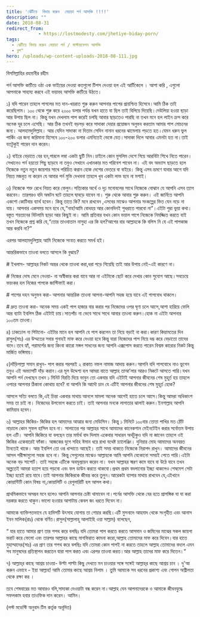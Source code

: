 ```yaml
---
title: 'ঝেঁটিয়ে  বিদায় করুন  বেয়াড়া পর্ন আসক্তি !!!!'
description: ""
date: 2018-08-31
redirect_from: 
            - https://lostmodesty.com/jhetiye-biday-porn/
tags: 
  - ঝেটিয়ে বিদায় করুন বেয়াড়া পর্ন / মাস্টারবেশন আসক্তি
  - ব্লগ"
hero: /uploads/wp-content-uploads-2018-08-111.jpg
---
```

বিসমিল্লাহির রহমানীর রহীম

পর্ন আসক্তি কাটিয়ে ওঠা এক ভাইয়ের দেওয়া কতগুলো টিপস দেওয়া হল এই আর্টিকেলে । আশা করি , এগুলো আপনাকে সাহায্য করবে এই ভয়াবহ আসক্তি কাটিয়ে উঠতে।

১) যদি পারেন তাহলে পাগলের মত দান-খয়রাত শুরু করুন আপনার পাপের প্রায়শ্চিত্ত হিসেবে।আমি ঠিক তাই করেছিলাম। ১০০ থেকে শুরু করে ২০০০ ডলার পর্যন্ত যখন হাতে যা ছিল তাই বিলিয়ে দিয়েছি।দেউলিয়া হওয়া ছাড়া আর উপায় ছিল না। কিন্তু যখন দেখলাম পাপ করেই চলছি আবার ছাড়তেও পারছি না তখন মনে হল লাইন ক্রস করে অনেক দূর চলে এসেছি। আর ঠিক তখনই বড়সড় করে সাদাকা দেয়ার প্রয়োজন অনুভব করতাম আমার পাপ মোচনের জন্য। আলহামদুলিল্লাহ। আর যেদিন সাদাকা না দিতাম সেদিন নানান ধরনের ঝামেলায় পড়তে হত।যেমন ধরুন ভুল পার্কিং এর জন্য জরিমানা হিসেবে ১০০-২০০ ডলার এমনিতেই ভেস্তে যেত।সাদাকা দিলে আবার এমনটা হত না।তাই যতটুকুই পারেন দান করেন।

২) বাইরে বেড়াতে বের হন,পারলে লম্বা একটা ছুটি নিন।চাইলে কোন মুসলিম দেশে গিয়ে আরবিটা শিখে নিতে পারেন। সেখানেও পর্ন হয়তো পিছু ছাড়বে না তবুও সেখানে এখানকার মত পরিবেশ পাবেন না। এই বদ অভ্যাস ছাড়তে হলে নিজেকে নতুন নতুন জায়গার সাথে পরিচিত করান হোক দেশের ভেতরে বা বাইরে। কিন্তু এসব ভ্রমণে যাবার আগে যদি নিয়ত মজবুত না করেন যে আবার পর্ন মুভি দেখবনা তাহলে খুব একটা লাভ হবে না মশাই।

৩) নিজেকে শক্ত রেখে নিয়ত করে ফেলুন।সত্যিকার অর্থে ও দৃঢ় মনোবলের সাথে নিজেকে বোঝান যে আপনি এসব ত্যাগ করবেন। তারপরও যদি অঘটন ঘটে তাহলে ঘাবড়ে যাবেন না। শুরু থেকে আবার শুরু করুন। এই জার্নিতে আপনি একশো কোটিবার ব্যার্থ হবেন। কিন্তু তাতে কি? মনে রাখবেন ,এসবের মাঝেও আপনার সংকল্পের ভিত যেন নড়ে না যায়। আপনার একসময় মনে হবে যে,“নাহ!আমি বোধহয় আর কোনদিনই শুধরাতে পারবো না”।এইটা পুরা ভুয়া কথা।বস্তুত শয়তানের বিটলামি ছাড়া আর কিছুই না। আমি প্রতিবার যখন কোন ভয়াল পাপে নিজেকে নিমজ্জিত করতে যাই তখন নিজেকে প্রশ্ন করি যে,“তোর তাওবাতান নাসুহা এর কি হল?আগের বার আল্লাহকে কি বলিস নি যে এই পাপকাজ আর করবি না?”

এরপর আলহামদুলিল্লাহ আমি নিজেকে সংযত করতে সমর্থ হই।

আন্তরিকভাবে তাওবা বলতে আসলে কি বুঝায়?

\# ইখলাস- আল্লাহর নিকট অন্তর থেকে তাওবা করা,ধরা পড়ে গিয়েছি তাই আর উপায় নেই-এই কারণে না।

\# নিজের দোষ মেনে নেওয়া- না অস্বীকার করা যাবে আর না এইটাকে ছোট করে দেখার কোন সুযোগ আছে।সবচেয়ে ভয়ংকর হল নিজের পাপকে জাস্টিফাই করা।

\# পাপের দহন অনুভব করা- আপনার আন্তরিক তাওবা আপনা-আপনি সহজ হয়ে যাবে এই পাপবোধ থাকলে।

\# দ্রুত তাওবা করা- অনেক সময় একই পাপ হাজার বার করার পর নিজেদের ওপর ঘৃণা চলে আসে,আশা হারিয়ে ফেলি আর ব্যাটা ইবলিস ঠিক এইটাই চায়।সাতপাঁচ না ভেবে সাথে সাথে আবার তাওবা করুন।হোক না এইটা আপনার ১০০তম তাওবা।

৪) ঢাকঢোল না পিটানো- এইটার মানে হল আপনি যে পাপ করলেন তা নিয়ে বড়াই না করা।কারণ কিয়ামতের দিন রাসুল(সাঃ) এর উম্মতের সবার গুনাহই মাফ করে দেওয়া হবে কিন্তু যারা নিজেদের পাপ নিয়ে দম্ভ করে বেড়াতো তাদের বাদে।তবে হ্যাঁ, পরামর্শের জন্য কিংবা কারো মঙ্গল সাধনের জন্য আপনি এক্সপোস করতে পারেন বিশ্বস্ত কারোর নিকট কিন্তু মার্জিত ভঙ্গিমায়।

৫)দাঁড়িপাল্লা সমান রাখুন- পাপ করার পরপরই ২ রাকাত নফল নামাজ আদায় করুন।আপনি যদি পাপবোধে নাও ভুগেন তবুও এই অভ্যাসটি দাঁড় করান।এর মূল উদ্দেশ্য হল আমরা যাতে আল্লাহ তাআ’লার আরও নিকটে আসতে পারি।যখন আপনি পর্ন দেখছেন তখন ১ মিনিট বিরতি দিয়ে ভাবুন তো একবার যদি এইটাই আপনার জীবনের শেষ মুহূর্ত হয় তাহলে ওপারে আপনার ঠিকানা কোথায় হবে? বা আপনি কি আদৌ চান যে এটিই আপনার জীবনের শেষ মুহূর্ত হোক?

আসলে সত্যি বলতে কি,এই চিন্তা একবার মাথায় আনলে মামলা অনেক আগেই হাতে চলে আসে।কিন্তু আমরা অধিকাংশ সময় তা চাই না। নিজেদের উপভোগ করতে চাই। তাই আপনার মনকে লাগাতার ঝালাই করুন।ইনশাল্লাহ আপনি কামিয়াব হবেন।

৬) আল্লাহর জিকির- জিকির হল আমাদের আত্মার জন্য মেডিসিন। কিন্তু ১ মিনিটে ১০০বার তোতা পাখির মত ঠোঁট নাড়ালে কোন সুফল হাসিল হবে না। সালাতের পর আল্লাহর সাথে আমাদের কানেকশান মেইনটেইন করার সর্বোত্তম উপায় হল এটি। আপনি জিকিরে যা বলছেন তার মর্মার্থ বাদ দিলাম একেবার সাধারন অর্থটুকুও যদি না জানেন তাহলে ওই জিকির একেবারেই ফাঁকা। আজকের যুগে সহিহ ঈমান ধরে রাখা যথেষ্ট চ্যালেঞ্জিং। দুনিয়ার মোহ আমাদের অনবরত টানতেই থাকে। আর ইবলিশ তো ওর ধান্দাতে আছেই। তাই সময় থাকতে নিজেকে নিরাপদ রাখুন। আমাদের জীবনের আসল পরীক্ষাগুলো সহজ হবে না। কিন্তু সেগুলোর মাঝেও আল্লাহকে আমি আপনি যেকোনো সময়ই পেতে পারি।এইটা অনেক বড় সাপোর্ট। তাই সহজে এটিকে অবমূল্যায়ন করেন না। যখন আল্লাহর স্মরণ কমে যাবে বা উঠে যাবে তখন অল্পতেই আমরা হতাশ হয়ে পড়বো এবং ফল ডাউন করতে থাকবো।প্রথম প্রথম বদলানোর ইচ্ছা থাকলেও শেষমেশ সেটা ইচ্ছা হয়েই রয়ে যাবে।তাই আপনার জিকিরকে জীবন্ত করে তুলুন।আরেকটা ব্যাপার মাথায় রাখবেন যে,এইখানে কোয়ান্টিটি কোন বিষয় না,কোয়ালিটি ও রেগুলারিটি হল আসল কথা।

প্রাথমিকভাবে অসম্ভব মনে হলেও আপনি আপনার চেষ্টা থামাবেন না।পর্নের আসক্তি থেকে বের হতে প্রাসঙ্গিক যা যা করা দরকার করতে থাকুন।ভালো হওয়ার আশাটায় কেবল জং ধরতে দিবেন না।

আমাকে ব্যাক্তিগতভাবে যে হাদিসটি উৎসাহ যোগায় তা শেয়ার করছি।এটি মুসনাদে আহমাদ থেকে সংগৃহীত এবং আনাস ইবন মালিক(রাঃ) থেকে বর্ণিত।রাসুল(সাল্লালাহু আলাইহি ওয়া সাল্লাম) বলেছেন,

“ যার হাতে আমার প্রাণ তার শপথ করে বলছিঃ যদি তোমরা পাপ করতে করতে আসমান ও জমিনের মাঝের সকল জায়গা ভরাট করে ফেলো এবং তারপর আল্লাহর কাছে মাগফিরাত কামনা করো,আল্লাহ তোমাদের মাফ করে দিবেন।যার হাতে মুহাম্মাদের(সাঃ) এর প্রাণ তার শপথ করে বলছিঃ যদি তোমরা কোন পাপই না করতে তাহলে আল্লাহ তোমাদের বদলে এমন সব মানুষদের প্রতিস্থাপন করতেন যারা পাপ করত এবং এরপর তাওবা করত।আর আল্লাহ তাদের মাফ করে দিতেন।”

৭) আল্লাহ্‌র কাছে আশ্রয় চাওয়া- উল্টা পাল্টা কিছু দেখতে মন চাওয়ার সঙ্গে সঙ্গেই আল্লাহ্‌র কাছে আশ্রয় চান । দু'আ করুন এভাবে - ইয়া আল্লাহ! আমি তোমার কাছে আশ্রয় নিলাম । তুমি আমাকে সব ধরনের প্রকাশ্য এবং গোপন অশ্লীলতা থেকে রক্ষা কর ।

তবে শেষবারের মত আবারও বলি,সাদাকা দেওয়াটা বন্ধ করেন না।আল্লাহ যেন আপনাদেরকে ও আমাকে জীবনযুদ্ধে সফলকাম হবার তাওফিক দান করেন। আমিন।

(লস্ট মডেস্টি অনুবাদ টিম কর্তৃক অনূদিত)
